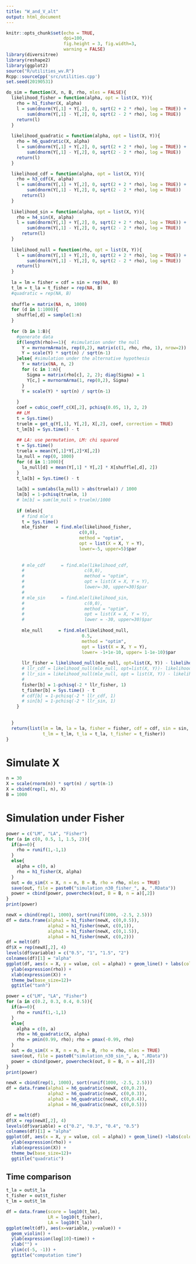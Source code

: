 ```yaml
---
title: "W_and_V_alt"
output: html_document
---
```


```r
knitr::opts_chunk$set(echo = TRUE,
                      dpi=100,
                      fig.height = 3, fig.width=3,
                      warning = FALSE)
library(diversitree)
library(reshape2)
library(ggplot2)
source("R/utilities_wv.R")
Rcpp::sourceCpp('src/utilities.cpp')
set.seed(20190531)
```

```r
do_sim = function(X, n, B, rho, mles = FALSE){
  likelihood_fisher = function(alpha, opt = list(X, Y)){
    rho = h1_fisher(X, alpha)
    l = sum(dnorm(Y[,1] + Y[,2], 0, sqrt(2 + 2 * rho), log = TRUE)) +
        sum(dnorm(Y[,1] - Y[,2], 0, sqrt(2 - 2 * rho), log = TRUE))
    return(l)
  }
  
  likelihood_quadratic = function(alpha, opt = list(X, Y)){
    rho = h6_quadratic(X, alpha)
    l = sum(dnorm(Y[,1] + Y[,2], 0, sqrt(2 + 2 * rho), log = TRUE)) +
        sum(dnorm(Y[,1] - Y[,2], 0, sqrt(2 - 2 * rho), log = TRUE))
    return(l)
  }

  likelihood_cdf = function(alpha, opt = list(X, Y)){
    rho = h3_cdf(X, alpha)
    l = sum(dnorm(Y[,1] + Y[,2], 0, sqrt(2 + 2 * rho), log = TRUE)) +
        sum(dnorm(Y[,1] - Y[,2], 0, sqrt(2 - 2 * rho), log = TRUE))
      return(l)
  }
  
  likelihood_sin = function(alpha, opt = list(X, Y)){
    rho = h4_sin(X, alpha)
    l = sum(dnorm(Y[,1] + Y[,2], 0, sqrt(2 + 2 * rho), log = TRUE)) +
        sum(dnorm(Y[,1] - Y[,2], 0, sqrt(2 - 2 * rho), log = TRUE))
      return(l)
  }
  
  likelihood_null = function(rho, opt = list(X, Y)){
    l = sum(dnorm(Y[,1] + Y[,2], 0, sqrt(2 + 2 * rho), log = TRUE)) +
        sum(dnorm(Y[,1] - Y[,2], 0, sqrt(2 - 2 * rho), log = TRUE))
    return(l)
  }
  
  la = lm = fisher = cdf = sin = rep(NA, B)
  t_lm = t_la = t_fisher = rep(NA, B)
  #quadratic = rep(NA, B)
  
  shuffle = matrix(NA, n, 1000)
  for (d in 1:1000){
    shuffle[,d] = sample(1:n)
  }
  
  for (b in 1:B){
    #generate data
    if(length(rho)==1){  #simulation under the null
      Y = mvrnormArma(n, rep(0,2), matrix(c(1, rho, rho, 1), nrow=2))
      Y = scale(Y) * sqrt(n) / sqrt(n-1)
    }else{ #simulation under the alternative hypothesis
      Y = matrix(NA, n, 2)
      for (c in 1:n){
        Sigma = matrix(rho[c], 2, 2); diag(Sigma) = 1
        Y[c,] = mvrnormArma(1, rep(0,2), Sigma)
      }
      Y = scale(Y) * sqrt(n) / sqrt(n-1)
      
    }
    coef = cubic_coeff_c(X[,2], pchisq(0.05, 1), 2, 2)
    ## LM
    t = Sys.time()
    truelm = get_q(Y[,1], Y[,2], X[,2], coef, correction = TRUE)
    t_lm[b] = Sys.time() - t
    
    ## LA: use permutation, LM: chi squared
    t = Sys.time()
    truela = mean(Y[,1]*Y[,2]*X[,2])
    la_null = rep(0, 1000)
    for (d in 1:1000){
      la_null[d] = mean(Y[,1] * Y[,2] * X[shuffle[,d], 2])
    }
    t_la[b] = Sys.time() - t
    
    la[b] = sum(abs(la_null) > abs(truela)) / 1000
    lm[b] = 1-pchisq(truelm, 1)
    # lm[b] = sum(lm_null > truelm)/1000
    
    if (mles){
      # find mle's
      t = Sys.time()
      mle_fisher   = find.mle(likelihood_fisher,
                            c(0,0),
                            method = "optim",
                            opt = list(X = X, Y = Y),
                            lower=-5, upper=5)$par
      
    
      # mle_cdf      = find.mle(likelihood_cdf,
      #                       c(0,0),
      #                       method = "optim",
      #                       opt = list(X = X, Y = Y),
      #                       lower=-30, upper=30)$par
      # 
      # mle_sin      = find.mle(likelihood_sin,
      #                       c(0,0),
      #                       method = "optim",
      #                       opt = list(X = X, Y = Y),
      #                       lower = -30, upper=30)$par
  
      mle_null      = find.mle(likelihood_null,
                             0.5,
                             method = "optim",
                             opt = list(X = X, Y = Y),
                             lower= -1+1e-10, upper= 1-1e-10)$par
    
      llr_fisher = likelihood_null(mle_null, opt=list(X, Y)) - likelihood_fisher(mle_fisher, opt=list(X, Y))
      # llr_cdf = likelihood_null(mle_null, opt=list(X, Y))- likelihood_cdf(mle_cdf, opt=list(X, Y))
      # llr_sin = likelihood_null(mle_null, opt = list(X, Y)) - likelihood_sin(mle_sin, opt = list(X, Y))
      # 
      fisher[b] = 1-pchisq(-2 * llr_fisher, 1)
      t_fisher[b] = Sys.time() - t
      # cdf[b] = 1-pchisq(-2 * llr_cdf, 1)
      # sin[b] = 1-pchisq(-2 * llr_sin, 1)
    }
    
    
  }
  return(list(lm = lm, la = la, fisher = fisher, cdf = cdf, sin = sin,
              t_lm = t_lm, t_la = t_la, t_fisher = t_fisher))
}
```


# Simulate X

```r
n = 30
X = scale(rnorm(n)) * sqrt(n) / sqrt(n-1)
X = cbind(rep(1, n), X)
B = 1000
```

# Simulation under Fisher

```r
power = c("LM", "LA", "Fisher")
for (a in c(0, 0.5, 1, 1.5, 2)){
  if(a==0){
    rho = runif(1,-1,1)
  }
  else{
    alpha = c(0, a)
    rho = h1_fisher(X, alpha)
  }
  out = do_sim(X = X, n = n, B = B, rho = rho, mles = TRUE)
  save(out, file = paste0("simulation_n30_fisher_", a, ".RData"))
  power = cbind(power, powercheck(out, B = B, n = a)[,2])
}
print(power)

newX = cbind(rep(1, 1000), sort(runif(1000, -2.5, 2.5)))
df = data.frame(alpha1 = h1_fisher(newX, c(0,0.5)),
                alpha2 = h1_fisher(newX, c(0,1)),
                alpha3 = h1_fisher(newX, c(0,1.5)),
                alpha4 = h1_fisher(newX, c(0,2)))
df = melt(df)
df$X = rep(newX[,2], 4)
levels(df$variable) = c("0.5", "1", "1.5", "2")
colnames(df)[1] = "alpha"
ggplot(df, aes(x = X, y = value, col = alpha)) + geom_line() + labs(color=expression(alpha))  +
  ylab(expression(rho)) +
  xlab(expression(X)) +
  theme_bw(base_size=12)+
  ggtitle("tanh")
```


```r
power = c("LM", "LA", "Fisher")
for (a in c(0.2, 0.3, 0.4, 0.5)){
  if(a==0){
    rho = runif(1,-1,1)
  }
  else{
    alpha = c(0, a)
    rho = h6_quadratic(X, alpha)
    rho = pmin(0.99, rho); rho = pmax(-0.99, rho)
  }
  out = do_sim(X = X, n = n, B = B, rho = rho, mles = TRUE)
  save(out, file = paste0("simulation_n30_sin_", a, ".RData"))
  power = cbind(power, powercheck(out, B = B, n = a)[,2])
}
print(power)

newX = cbind(rep(1, 1000), sort(runif(1000, -2.5, 2.5)))
df = data.frame(alpha1 = h6_quadratic(newX, c(0,0.2)),
                alpha2 = h6_quadratic(newX, c(0,0.3)),
                alpha3 = h6_quadratic(newX, c(0,0.4)),
                alpha4 = h6_quadratic(newX, c(0,0.5)))

df = melt(df)
df$X = rep(newX[,2], 4)
levels(df$variable) = c("0.2", "0.3", "0.4", "0.5")
colnames(df)[1] = "alpha"
ggplot(df, aes(x = X, y = value, col = alpha)) + geom_line() +labs(color=expression(alpha))  +
  ylab(expression(rho)) +
  xlab(expression(X)) +
  theme_bw(base_size=12)+
  ggtitle("quadratic")
```

## Time comparison

```r
t_la = out$t_la
t_fisher = out$t_fisher
t_lm = out$t_lm

df = data.frame(score = log10(t_lm),
                LR = log10(t_fisher),
                LA = log10(t_la))
ggplot(melt(df), aes(x=variable, y=value)) + 
  geom_violin() + 
  ylab(expression(log[10]~time)) + 
  xlab("") + 
  ylim(c(-5, -1)) + 
  ggtitle("computation time")
```
